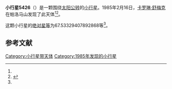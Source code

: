 {{Infobox planet
| bgcolour = #FFFFC0
| name = 5426 Sharp
| symbol = 
| image = 
| caption = 
| discovery = yes
| discovery_ref = 
| discoverer = [[卡罗琳·舒梅克|卡罗琳·舒梅克]]
| discovery_site = [[帕洛马山|帕洛马山]] 
| discovered = 1985年2月16日
| designations = yes
| mp_name = 
| named_after = 
| alt_names = 
| mp_category = [[主带内小行星|主带内小行星]]
| orbit_ref = <ref name="a">[http://ssd.jpl.nasa.gov/sbdb.cgi?sstr=5426 5426 Sharp] {{Wayback|url=http://ssd.jpl.nasa.gov/sbdb.cgi?sstr=5426 |date=20201204092558 }}，小行星數據庫瀏覽器（JPL Small-Body Database Browser）－[[美国国家航空航天局|美国国家航空航天局]]喷气推进实验室</ref>
| epoch = 2456400.5 (2013年4月18日更新)
| aphelion = {{convert|2.182979313967018|AU|km|3|abbr=on|lk=out}}
| perihelion = {{convert|1.72750078231405|AU|km|3|abbr=on}}
| semimajor = {{convert|1.955240048140534|AU|km|3|abbr=on}}
| eccentricity = 0.116476371
| period = 998.6160756 [[日|日]]<br />2.73[[儒略年|儒略年]]
| avg_speed = 
| inclination = 23.7988877854624
| asc_node = 88.19846034758763
| mean_anomaly = 
| arg_peri = 67.53329407892868
| satellites = 
| physical_characteristics = yes
| dimensions = 
| mass = 
| density = 
| surface_grav = 
| escape_velocity = 
| sidereal_day = 
| axial_tilt = 
| pole_ecliptic_lat = 
| pole_ecliptic_lon = 
| albedo = 
| temperatures= 
| temp_name1 = 
| mean_temp_1 = 
| max_temp_1 = 
| temp_name2 = 
| max_temp_2 = 
| spectral_type = 
| abs_magnitude = 67.53329407892868
}}

'''小行星5426'''（{{lang-en|5426 Sharp}}）是一颗围绕[[太阳|太阳]][[公转|公转]]的[[小行星|小行星]]。1985年2月16日，[[卡罗琳·舒梅克|卡罗琳·舒梅克]]在帕洛马山发现了此天体<ref name="a" /><ref>{{cite news|title=小行星列表|url=http://cfa-www.harvard.edu/iau/lists/NumberedMPs.txt|accessdate=2013-07-08|newspaper=哈佛大学|archive-date=2008-05-17|archive-url=https://web.archive.org/web/20080517010638/http://cfa-www.harvard.edu/iau/lists/NumberedMPs.txt|dead-url=no}}</ref>。

这颗小行星的[[绝对星等|绝对星等]]为67.53329407892868等<ref name="a" />。

==参考文献==
{{reflist}}
{{Minor Planet Number|[[小行星5425|小行星5425]]|[[小行星5427|小行星5427]]}}

{{小天体}}

[[Category:小行星带天体|Category:小行星带天体]]
[[Category:1985年发现的小行星|Category:1985年发现的小行星]]

{{asteroid-stub}}